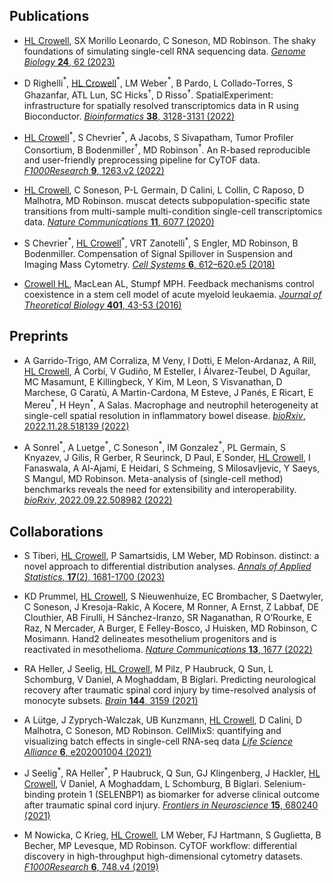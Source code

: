 ## Publications

- <u>HL Crowell</u>, SX Morillo Leonardo, C Soneson, MD Robinson.
The shaky foundations of simulating single-cell RNA sequencing data.
[*Genome Biology* **24**, 62 (2023)](http://doi.org/10.1186/s13059-023-02904-1)

- D Righelli$^\ast$, <u>HL Crowell</u>$^\ast$, LM Weber$^\ast$, B Pardo, 
L Collado-Torres, S Ghazanfar, ATL Lun, SC Hicks$^\dagger$, D Risso$^\dagger$.
SpatialExperiment: infrastructure for spatially resolved transcriptomics data in R using Bioconductor.
[*Bioinformatics* **38**, 3128-3131 (2022)](http://doi.org/10.1093/bioinformatics/btac299)

- <u>HL Crowell</u>$^\ast$, S Chevrier$^\ast$, A Jacobs, S Sivapatham,
Tumor Profiler Consortium, B Bodenmiller$^\dagger$, MD Robinson$^\dagger$.
An R-based reproducible and user-friendly preprocessing pipeline for CyTOF data.
[*F1000Research* **9**, 1263.v2 (2022)](http://doi.org/10.12688/f1000research.26073.2)

- <u> HL Crowell</u>, C Soneson, P-L Germain, D Calini, L Collin, C Raposo, D Malhotra, MD Robinson.
muscat detects subpopulation-specific state transitions from multi-sample multi-condition single-cell transcriptomics data.
[*Nature Communications* **11**, 6077 (2020)](https://doi.org/10.1038/s41467-020-19894-4)

- S Chevrier$^\ast$, <u>HL Crowell</u>$^\ast$, VRT Zanotelli$^\ast$, S Engler, MD Robinson, B Bodenmiller.
Compensation of Signal Spillover in Suspension and Imaging Mass Cytometry.
[*Cell Systems* **6**, 612–620.e5 (2018)](https://doi.org/10.1016/j.cels.2018.02.010)

- <u>Crowell HL</u>, MacLean AL, Stumpf MPH.
Feedback mechanisms control coexistence in a stem cell model of acute myeloid leukaemia.
[*Journal of Theoretical Biology* **401**, 43-53 (2016)](https://doi.org/10.1016/j.jtbi.2016.04.002)

## Preprints

- A Garrido-Trigo, AM Corraliza, M Veny, I Dotti, E Melon-Ardanaz, A Rill, <u>HL Crowell</u>, Á Corbí, V Gudiño,
M Esteller, I Álvarez-Teubel, D Aguilar, MC Masamunt, E Killingbeck, Y Kim, M Leon, S Visvanathan,
D Marchese, G Caratù, A Martin-Cardona, M Esteve, J Panés, E Ricart, E Mereu$^\ast$, H Heyn$^\ast$, A Salas.
Macrophage and neutrophil heterogeneity at single-cell spatial resolution in inflammatory bowel disease.
[*bioRxiv*, 2022.11.28.518139 (2022)](http://doi.org/10.1101/2022.11.28.518139)

- A Sonrel$^\ast$, A Luetge$^\ast$, C Soneson$^\ast$, IM Gonzalez$^\ast$, PL Germain, S Knyazev, J Gilis,
R Gerber, R Seurinck, D Paul, E Sonder, <u>HL Crowell</u>, I Fanaswala, A Al-Ajami,
E Heidari, S Schmeing, S Milosavljevic, Y Saeys, S Mangul, MD Robinson.
Meta-analysis of (single-cell method) benchmarks
reveals the need for extensibility and interoperability.
[*bioRxiv*, 2022.09.22.508982 (2022)](http://doi.org/10.1101/2022.09.22.508982)

## Collaborations

- S Tiberi, <u>HL Crowell</u>, P Samartsidis, LM Weber, MD Robinson.
distinct: a novel approach to differential distribution analyses.
[*Annals of Applied Statistics*, **17**(2), 1681-1700 (2023)](http://doi.org/10.1214/22-AOAS1689)

- KD Prummel, <u>HL Crowell</u>, S Nieuwenhuize, EC Brombacher, S Daetwyler, C Soneson, J Kresoja-Rakic,
A Kocere, M Ronner, A Ernst, Z Labbaf, DE Clouthier, AB Firulli, H Sánchez-Iranzo, SR Naganathan,
R O'Rourke, E Raz, N Mercader, A Burger, E Felley-Bosco, J Huisken, MD Robinson, C Mosimann.
Hand2 delineates mesothelium progenitors and is reactivated in mesothelioma.
[*Nature Communications* **13**, 1677 (2022)](https://doi.org/10.1038/s41467-022-29311-7)

- RA Heller, J Seelig, <u>HL Crowell</u>, M Pilz, P Haubruck,
Q Sun, L Schomburg, V Daniel, A Moghaddam, B Biglari.
Predicting neurological recovery after traumatic spinal cord injury
by time-resolved analysis of monocyte subsets.
[*Brain* **144**, 3159 (2021)](http://doi.org/10.1093/brain/awab203)

- A Lütge, J Zyprych-Walczak, UB Kunzmann, <u>HL Crowell</u>, D Calini, D Malhotra, C Soneson, MD Robinson.
CellMixS: quantifying and visualizing batch effects in single-cell RNA-seq data
[*Life Science Alliance* **6**, e202001004 (2021)](https://doi.org/10.26508/lsa.202001004)

- J Seelig$^\ast$, RA Heller$^\ast$, P Haubruck, Q Sun, GJ Klingenberg, J Hackler,
<u>HL Crowell</u>, V Daniel, A Moghaddam, L Schomburg, B Biglari.
Selenium-binding protein 1 (SELENBP1) as biomarker for
adverse clinical outcome after traumatic spinal cord injury.
[*Frontiers in Neuroscience* **15**, 680240 (2021)](http://doi.org/10.3389/fnins.2021.680240)

- M Nowicka, C Krieg, <u>HL Crowell</u>, LM Weber, FJ Hartmann, S Guglietta, B Becher, MP Levesque, MD Robinson.
CyTOF workflow: differential discovery in high-throughput high-dimensional cytometry datasets.
[*F1000Research* **6**, 748.v4 (2019)](https://doi.org/10.12688/f1000research.11622.4)

